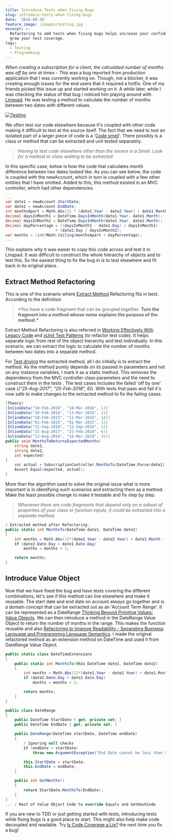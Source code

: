 ```yaml
---
title: Introduce Tests when Fixing Bugs
slug: introduce-tests-when-fixing-bugs
date: '2016-09-26'
feature_image: /images/testing.jpg
excerpt: >-
  Refactoring to add tests when fixing bugs helps increase your confidence and
  grow your test coverage.
tags:
  - Testing
  - Programming
---
```

_When creating a subscription for a client, the calculated number of months was off by one at times_ - This was a bug reported from production application that I was currently working on. Though, not a blocker, it was creating enough issues for the end users that it required a hotfix. One of my friends picked this issue up and started working on it. A while later, while I was checking the status of that bug I noticed him playing around with [Linqpad](https://www.linqpad.net/). He was testing a method to calculate the number of months between two dates with different values.

[![Testing](/images/testing.jpg)](https://www.flickr.com/photos/toomore/23066277453)

We often test our code elsewhere because it's coupled with other code making it difficult to test at the source itself. The fact that we need to test an isolated part of a larger piece of code is a '[Code smell](https://en.wikipedia.org/wiki/Code_smell)'. There possibly is a class or method that can be extracted and unit tested separately.

> _Having to test code elsewhere other than the source is a Smell. Look for a method or class waiting to be extracted_

In this specific case, below is how the code that calculates month difference between two dates looked like. As you can see below, the code is coupled with the newAccount, which in turn is coupled with a few other entities that I have omitted. Added to this, this method existed in an MVC controller, which had other dependencies.

```csharp
...
var date1 = newAccount.StartDate;
var date2 = newAccount.EndDate;
int monthsApart = Math.Abs(12 * (date1.Year - date2.Year) + date1.Month - date2.Month) - 1;
decimal daysInMonth1 = DateTime.DaysInMonth(date1.Year, date1.Month);
decimal daysInMonth2 = DateTime.DaysInMonth(date2.Year, date2.Month);
decimal dayPercentage = ((daysInMonth1 - date1.Day) / daysInMonth1)
                      + (date2.Day / daysInMonth2);
var months = (int)Math.Ceiling(monthsApart + dayPercentage);
...

```

This explains why it was easier to copy this code across and test it in Linqpad. It was difficult to construct the whole hierarchy of objects and to test this. So the easiest thing to fix the bug in is to test elsewhere and fit back in its original place.

## Extract Method Refactoring

This is one of the scenario where [Extract Method](http://refactoring.com/catalog/extractMethod.html) Refactoring fits in best. According to the definition

> \*You have a code fragment that can be grouped together. **Turn the fragment into a method whose name explains the purpose of the method.\***

Extract Method Refactoring is also referred in [Working Effectively With Legacy Code](http://www.amazon.com/gp/product/0131177052/ref=as_li_tl?ie=UTF8&camp=1789&creative=390957&creativeASIN=0131177052&linkCode=as2&tag=rahulpnath-20&linkId=TTKEEYQLEMTOXPPQ) and [xUnit Test Patterns](http://www.amazon.com/gp/product/0131495054/ref=as_li_tl?ie=UTF8&camp=1789&creative=390957&creativeASIN=0131495054&linkCode=as2&tag=rahulpnath-20&linkId=XR55UAOEPPMVMFK3) (to refactor test code). It helps separate logic from rest of the object hierarchy and test individually. In this scenario, we can extract the logic to calculate the number of months between two dates into a separate method.

For [Test driving](http://butunclebob.com/ArticleS.UncleBob.TheThreeRulesOfTdd) the extracted method, all I do initially is to extract the method. As the method purely depends on its passed in parameters and not on any instance variables, I mark it as a static method. This removes the dependency from the MVC controller class parameters and the need to construct them in the tests . The test cases includes the failed 'off by one' case (_("25-Aug-2017", "25-Feb-2018", 6)_). With tests that pass and fail it's now safe to make changes to the extracted method to fix the failing cases.

```csharp
[Theory]
[InlineData("10-Feb-2016", "10-Mar-2016", 1)]
[InlineData("10-Feb-2016", "11-Mar-2016", 2)]
[InlineData("10-Feb-2015", "11-Mar-2016", 14)]
[InlineData("01-Feb-2015", "01-Mar-2015", 1)]
[InlineData("21-Sep-2016", "22-Sep-2016", 1)]
[InlineData("25-Aug-2017", "25-Feb-2018", 6)]
[InlineData("12-Aug-2016", "15-Mar-2019", 32)]
public void MonthsToReturnsExpectedMonths(
    string date1,
    string date2,
    int expected)
{
    var actual = SubscriptionController.MonthsTo(DateTime.Parse(date1), DateTime.Parse(date2));
    Assert.Equal(expected, actual);
}

```

More than the algorithm used to solve the original issue what is more important is in identifying such scenarios and extracting them as a method. Make the least possible change to make it testable and fix step by step.

> _Whenever there are code fragments that depend only on a subset of properties of your class or function inputs, it could be extracted into a separate method._

```csharp
/ Extracted method after Refactoring.
public static int MonthsTo(DateTime date1, DateTime date2)
{
    int months = Math.Abs(12*(date1.Year - date2.Year) + date1.Month - date2.Month);
    if (date2.Date.Day > date1.Date.Day)
        months = months + 1;

    return months;
}

```

## Introduce Value Object

Now that we have fixed the bug and have tests covering the different combinations, let's see if this method can live elsewhere and make it reusable. The start date and end date on account always go together and is a domain concept that can be extracted out as an 'Account Term Range'. It can be represented as a DateRange [Thinking Beyond Primitive Values: Value Objects](/blog/thinking-beyond-primitive-values-value-objects/). We can then introduce a method in the DateRange Value Object to return the number of months in the range. This makes the function reusable and also [Refactoring to Improve Readability - Separating Business Language and Programming Language Semantics](/blog/refactoring-to-improve-readability-separating-business-language-and-programming-language-semantics/). I made the original refactored method as an extension method on DateTime and used it from DateRange Value Object.

```csharp
public static class DateTimeExtensions
{
    public static int MonthsTo(this DateTime date1, DateTime date2)
    {
        int months = Math.Abs(12*(date1.Year - date2.Year) + date1.Month - date2.Month);
        if (date2.Date.Day > date1.Date.Day)
            months = months + 1;

        return months;
    }
}

public class DateRange
{
    public DateTime StartDate { get; private set; }
    public DateTime EndDate { get; private set; }

    public DateRange(DateTime startDate, DateTime endDate)
    {
        / Ignoring null checks
        if (endDate < startDate)
            throw new ArgumentException("End Date cannot be less than Start Date");

        this.StartDate = startDate;
        this.EndDate = endDate;
    }

    public int GetMonths()
    {
        return StartDate.MonthsTo(EndDate);
    }
}
... / Rest of Value Object Code to override Equals and GetHashCode

```

If you are new to TDD or just getting started with tests, introducing tests while fixing bugs is a good place to start. This might also help make code decoupled and readable. Try [Is Code Coverage a Lie?](/blog/is-code-coverage-a-lie/) the next time you fix a bug!
